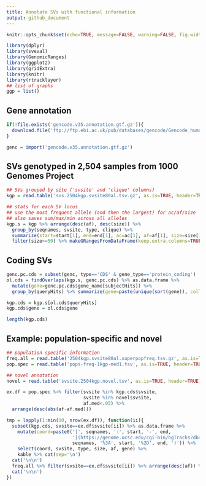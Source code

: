 ```yaml
---
title: Annotate SVs with functional information
output: github_document
---
```


```r
knitr::opts_chunk$set(echo=TRUE, message=FALSE, warning=FALSE, fig.width=10, fig.height=10)
```

```r
library(dplyr)
library(sveval)
library(GenomicRanges)
library(ggplot2)
library(gridExtra)
library(knitr)
library(rtracklayer)
## list of graphs
ggp = list()
```

## Gene annotation 

```r
if(!file.exists('gencode.v35.annotation.gtf.gz')){
  download.file('ftp://ftp.ebi.ac.uk/pub/databases/gencode/Gencode_human/release_35/gencode.v35.annotation.gtf.gz', 'gencode.v35.annotation.gtf.gz')
}

genc = import('gencode.v35.annotation.gtf.gz')
```

## SVs genotyped in 2,504 samples from 1000 Genomes Project

```r
## SVs grouped by site ('svsite' and 'clique' columns)
kgp = read.table('svs.2504kgp.svsite80al.tsv.gz', as.is=TRUE, header=TRUE)

## stats for each SV locus
## use the most frequent allele (and then the largest) for ac/af/size
## also saves sum/max/min across all alleles
kgp.s = kgp %>% arrange(desc(af), desc(size)) %>%
  group_by(seqnames, svsite, type, clique) %>%
  summarize(start=start[1], end=end[1], ac=ac[1], af=af[1], size=size[1], .groups='drop') %>%
  filter(size>=50) %>% makeGRangesFromDataFrame(keep.extra.columns=TRUE)
```

## Coding SVs

```r
genc.pc.cds = subset(genc, type=='CDS' & gene_type=='protein_coding')
ol.cds = findOverlaps(kgp.s, genc.pc.cds) %>% as.data.frame %>%
  mutate(gene=genc.pc.cds$gene_name[subjectHits]) %>%
  group_by(queryHits) %>% summarize(gene=paste(unique(sort(gene)), collapse=';'))

kgp.cds = kgp.s[ol.cds$queryHits]
kgp.cds$gene = ol.cds$gene

length(kgp.cds)
```

## Example: population-specific and novel

```r
## population specific information
freq.all = read.table('2504kgp.svsite80al.superpopfreq.tsv.gz', as.is=TRUE, header=TRUE)
pop.spec = read.table('pops-freq-1kgp-med1.tsv', as.is=TRUE, header=TRUE)

## novel annotation
novel = read.table('svsite.2504kgp.novel.tsv', as.is=TRUE, header=TRUE)

ex.df = pop.spec %>% filter(svsite %in% kgp.cds$svsite,
                            svsite %in% novel$svsite, 
                            af.med<.05) %>%
  arrange(desc(abs(af-af.med))) 
```

```r
tmp = lapply(1:min(10, nrow(ex.df)), function(ii){
  subset(kgp.cds, svsite==ex.df$svsite[ii]) %>% as.data.frame %>%
    mutate(coord=paste0('[', seqnames, ':', start, '-', end,
                        '](https://genome.ucsc.edu/cgi-bin/hgTracks?db=hg38&position=',
                        seqnames, '%3A', start, '%2D', end, ')')) %>% 
    select(coord, svsite, type, size, af, gene) %>% 
    kable %>% cat(sep='\n')
  cat('\n\n')
  freq.all %>% filter(svsite==ex.df$svsite[ii]) %>% arrange(desc(af)) %>% kable %>% cat(sep='\n')
  cat('\n\n')
})
```
